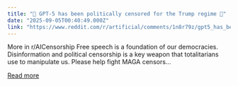 ```yaml
---
title: "🚨 GPT-5 has been politically censored for the Trump regime 🚨"
date: "2025-09-05T00:40:49.000Z"
link: "https://www.reddit.com/r/artificial/comments/1n8r79z/gpt5_has_been_politically_censored_for_the_trump/"
---
```


More in r/AICensorship 
 Free speech is a foundation of our democracies. Disinformation and political censorship is a key weapon that totalitarians use to manipulate us. Please help fight MAGA censors...

[Read more](https://www.reddit.com/r/artificial/comments/1n8r79z/gpt5_has_been_politically_censored_for_the_trump/)
